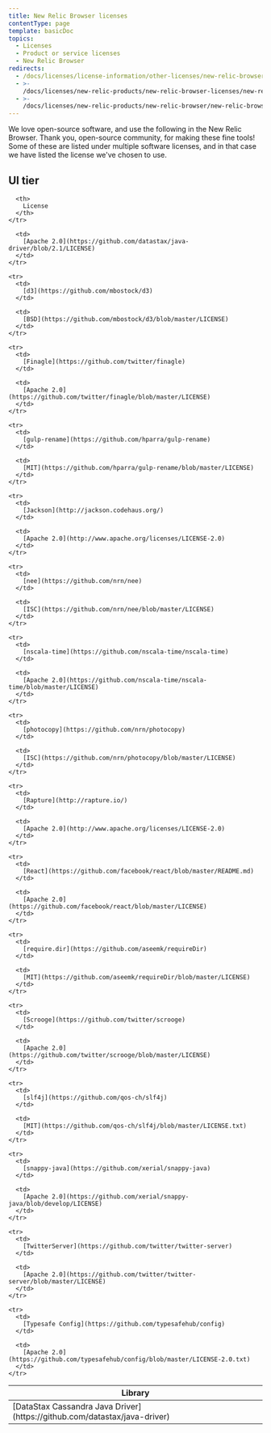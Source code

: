 ```yaml
---
title: New Relic Browser licenses
contentType: page
template: basicDoc
topics:
  - Licenses
  - Product or service licenses
  - New Relic Browser
redirects:
  - /docs/licenses/license-information/other-licenses/new-relic-browser-licenses
  - >-
    /docs/licenses/new-relic-products/new-relic-browser-licenses/new-relic-browser-licenses
  - >-
    /docs/licenses/new-relic-products/new-relic-browser/new-relic-browser-licenses
---
```


We love open-source software, and use the following in the New Relic Browser. Thank you, open-source community, for making these fine tools! Some of these are listed under multiple software licenses, and in that case we have listed the license we've chosen to use.

## UI tier

<Table>
  <thead>
    <tr>
      <th width={300}>
        Library
      </th>

      <th>
        License
      </th>
    </tr>
  </thead>

  <tbody>
    <tr>
      <td>
        [DataStax Cassandra Java Driver](https://github.com/datastax/java-driver)
      </td>

      <td>
        [Apache 2.0](https://github.com/datastax/java-driver/blob/2.1/LICENSE)
      </td>
    </tr>

    <tr>
      <td>
        [d3](https://github.com/mbostock/d3)
      </td>

      <td>
        [BSD](https://github.com/mbostock/d3/blob/master/LICENSE)
      </td>
    </tr>

    <tr>
      <td>
        [Finagle](https://github.com/twitter/finagle)
      </td>

      <td>
        [Apache 2.0](https://github.com/twitter/finagle/blob/master/LICENSE)
      </td>
    </tr>

    <tr>
      <td>
        [gulp-rename](https://github.com/hparra/gulp-rename)
      </td>

      <td>
        [MIT](https://github.com/hparra/gulp-rename/blob/master/LICENSE)
      </td>
    </tr>

    <tr>
      <td>
        [Jackson](http://jackson.codehaus.org/)
      </td>

      <td>
        [Apache 2.0](http://www.apache.org/licenses/LICENSE-2.0)
      </td>
    </tr>

    <tr>
      <td>
        [nee](https://github.com/nrn/nee)
      </td>

      <td>
        [ISC](https://github.com/nrn/nee/blob/master/LICENSE)
      </td>
    </tr>

    <tr>
      <td>
        [nscala-time](https://github.com/nscala-time/nscala-time)
      </td>

      <td>
        [Apache 2.0](https://github.com/nscala-time/nscala-time/blob/master/LICENSE)
      </td>
    </tr>

    <tr>
      <td>
        [photocopy](https://github.com/nrn/photocopy)
      </td>

      <td>
        [ISC](https://github.com/nrn/photocopy/blob/master/LICENSE)
      </td>
    </tr>

    <tr>
      <td>
        [Rapture](http://rapture.io/)
      </td>

      <td>
        [Apache 2.0](http://www.apache.org/licenses/LICENSE-2.0)
      </td>
    </tr>

    <tr>
      <td>
        [React](https://github.com/facebook/react/blob/master/README.md)
      </td>

      <td>
        [Apache 2.0](https://github.com/facebook/react/blob/master/LICENSE)
      </td>
    </tr>

    <tr>
      <td>
        [require.dir](https://github.com/aseemk/requireDir)
      </td>

      <td>
        [MIT](https://github.com/aseemk/requireDir/blob/master/LICENSE)
      </td>
    </tr>

    <tr>
      <td>
        [Scrooge](https://github.com/twitter/scrooge)
      </td>

      <td>
        [Apache 2.0](https://github.com/twitter/scrooge/blob/master/LICENSE)
      </td>
    </tr>

    <tr>
      <td>
        [slf4j](https://github.com/qos-ch/slf4j)
      </td>

      <td>
        [MIT](https://github.com/qos-ch/slf4j/blob/master/LICENSE.txt)
      </td>
    </tr>

    <tr>
      <td>
        [snappy-java](https://github.com/xerial/snappy-java)
      </td>

      <td>
        [Apache 2.0](https://github.com/xerial/snappy-java/blob/develop/LICENSE)
      </td>
    </tr>

    <tr>
      <td>
        [TwitterServer](https://github.com/twitter/twitter-server)
      </td>

      <td>
        [Apache 2.0](https://github.com/twitter/twitter-server/blob/master/LICENSE)
      </td>
    </tr>

    <tr>
      <td>
        [Typesafe Config](https://github.com/typesafehub/config)
      </td>

      <td>
        [Apache 2.0](https://github.com/typesafehub/config/blob/master/LICENSE-2.0.txt)
      </td>
    </tr>
  </tbody>
</Table>
